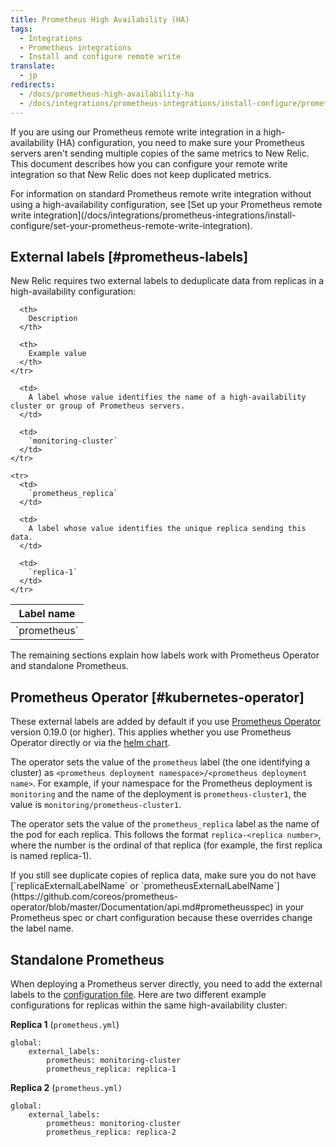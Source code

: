 ```yaml
---
title: Prometheus High Availability (HA)
tags:
  - Integrations
  - Prometheus integrations
  - Install and configure remote write
translate:
  - jp
redirects:
  - /docs/prometheus-high-availability-ha
  - /docs/integrations/prometheus-integrations/install-configure/prometheus-high-availability-ha
---
```


If you are using our Prometheus remote write integration in a high-availability (HA) configuration, you need to make sure your Prometheus servers aren't sending multiple copies of the same metrics to New Relic. This document describes how you can configure your remote write integration so that New Relic does not keep duplicated metrics.

<Callout variant="tip">
  For information on standard Prometheus remote write integration without using a high-availability configuration, see [Set up your Prometheus remote write integration](/docs/integrations/prometheus-integrations/install-configure/set-your-prometheus-remote-write-integration).
</Callout>

## External labels [#prometheus-labels]

New Relic requires two external labels to deduplicate data from replicas in a high-availability configuration:

<table>
  <thead>
    <tr>
      <th>
        Label name
      </th>

      <th>
        Description
      </th>

      <th>
        Example value
      </th>
    </tr>
  </thead>

  <tbody>
    <tr>
      <td>
        `prometheus`
      </td>

      <td>
        A label whose value identifies the name of a high-availability cluster or group of Prometheus servers.
      </td>

      <td>
        `monitoring-cluster`
      </td>
    </tr>

    <tr>
      <td>
        `prometheus_replica`
      </td>

      <td>
        A label whose value identifies the unique replica sending this data.
      </td>

      <td>
        `replica-1`
      </td>
    </tr>
  </tbody>
</table>

The remaining sections explain how labels work with Prometheus Operator and standalone Prometheus.

## Prometheus Operator [#kubernetes-operator]

These external labels are added by default if you use [Prometheus Operator](https://github.com/coreos/prometheus-operator) version 0.19.0 (or higher). This applies whether you use Prometheus Operator directly or via the [helm chart](https://hub.helm.sh/charts/stable/prometheus-operator).

The operator sets the value of the `prometheus` label (the one identifying a cluster) as `<prometheus deployment namespace>/<prometheus deployment name>`. For example, if your namespace for the Prometheus deployment is `monitoring` and the name of the deployment is `prometheus-cluster1`, the value is `monitoring/prometheus-cluster1`.

The operator sets the value of the `prometheus_replica` label as the name of the pod for each replica. This follows the format `replica-<replica number>`, where the number is the ordinal of that replica (for example, the first replica is named replica-1).

<Callout variant="tip">
  If you still see duplicate copies of replica data, make sure you do not have [`replicaExternalLabelName` or `prometheusExternalLabelName`](https://github.com/coreos/prometheus-operator/blob/master/Documentation/api.md#prometheusspec) in your Prometheus spec or chart configuration because these overrides change the label name.
</Callout>

## Standalone Prometheus

When deploying a Prometheus server directly, you need to add the external labels to the [configuration file](https://prometheus.io/docs/prometheus/latest/configuration/configuration/). Here are two different example configurations for replicas within the same high-availability cluster:

**Replica 1** (`prometheus.yml`)

```
global:
	external_labels:
		prometheus: monitoring-cluster
		prometheus_replica: replica-1
```

**Replica 2** (`prometheus.yml)`

```
global:
	external_labels:
		prometheus: monitoring-cluster
		prometheus_replica: replica-2
```
